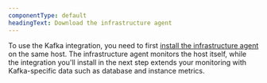 ```yaml
---
componentType: default
headingText: Download the infrastructure agent
---
```


To use the Kafka integration, you need to first [install the infrastructure agent](/docs/infrastructure/install-infrastructure-agent/get-started/install-infrastructure-agent-new-relic/) on the same host. The infrastructure agent monitors the host itself, while the integration you'll install in the next step extends your monitoring with Kafka-specific data such as database and instance metrics.

